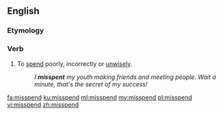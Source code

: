 ==English==

===Etymology===
{{prefix|mis|spend|lang=en}}

===Verb===
{{en-verb|misspends|misspending|misspent|misspent}}

#To [[spend]] poorly, incorrectly or [[unwisely]].
#:''I '''misspent''' my youth making friends and meeting people.  Wait a minute, that's the secret of my success!''

[[fa:misspend]]
[[ku:misspend]]
[[ml:misspend]]
[[my:misspend]]
[[pl:misspend]]
[[vi:misspend]]
[[zh:misspend]]